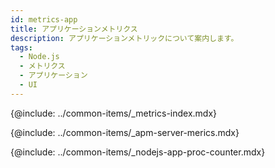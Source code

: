 ```yaml
---
id: metrics-app
title: アプリケーションメトリクス
description: アプリケーションメトリックについて案内します。
tags:
  - Node.js
  - メトリクス
  - アプリケーション
  - UI
---
```



{@include: ../common-items/_metrics-index.mdx} 

{@include: ../common-items/_apm-server-merics.mdx}

{@include: ../common-items/_nodejs-app-proc-counter.mdx} 
